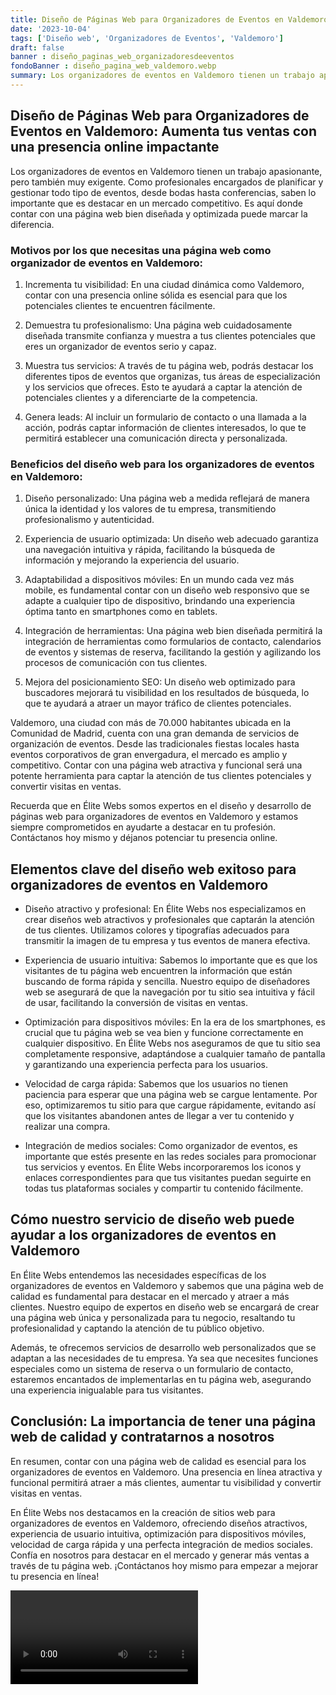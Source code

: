 ```yaml
---
title: Diseño de Páginas Web para Organizadores de Eventos en Valdemoro
date: '2023-10-04'
tags: ['Diseño web', 'Organizadores de Eventos', 'Valdemoro']
draft: false
banner : diseño_paginas_web_organizadoresdeeventos
fondoBanner : diseño_pagina_web_valdemoro.webp
summary: Los organizadores de eventos en Valdemoro tienen un trabajo apasionante, pero también muy exigente. Como profesionales encargados de planificar y gestionar todo tipo de eventos, desde bodas hasta conferencias, saben lo importante que es destacar en un mercado competitivo. Es aquí donde contar con una página web bien diseñada y optimizada puede marcar la diferencia.
---
```


## Diseño de Páginas Web para Organizadores de Eventos en Valdemoro: Aumenta tus ventas con una presencia online impactante

Los organizadores de eventos en Valdemoro tienen un trabajo apasionante, pero también muy exigente. Como profesionales encargados de planificar y gestionar todo tipo de eventos, desde bodas hasta conferencias, saben lo importante que es destacar en un mercado competitivo. Es aquí donde contar con una página web bien diseñada y optimizada puede marcar la diferencia.

### Motivos por los que necesitas una página web como organizador de eventos en Valdemoro:

1. Incrementa tu visibilidad: En una ciudad dinámica como Valdemoro, contar con una presencia online sólida es esencial para que los potenciales clientes te encuentren fácilmente.

2. Demuestra tu profesionalismo: Una página web cuidadosamente diseñada transmite confianza y muestra a tus clientes potenciales que eres un organizador de eventos serio y capaz.

3. Muestra tus servicios: A través de tu página web, podrás destacar los diferentes tipos de eventos que organizas, tus áreas de especialización y los servicios que ofreces. Esto te ayudará a captar la atención de potenciales clientes y a diferenciarte de la competencia.

4. Genera leads: Al incluir un formulario de contacto o una llamada a la acción, podrás captar información de clientes interesados, lo que te permitirá establecer una comunicación directa y personalizada.

### Beneficios del diseño web para los organizadores de eventos en Valdemoro:

1. Diseño personalizado: Una página web a medida reflejará de manera única la identidad y los valores de tu empresa, transmitiendo profesionalismo y autenticidad.

2. Experiencia de usuario optimizada: Un diseño web adecuado garantiza una navegación intuitiva y rápida, facilitando la búsqueda de información y mejorando la experiencia del usuario.

3. Adaptabilidad a dispositivos móviles: En un mundo cada vez más mobile, es fundamental contar con un diseño web responsivo que se adapte a cualquier tipo de dispositivo, brindando una experiencia óptima tanto en smartphones como en tablets.

4. Integración de herramientas: Una página web bien diseñada permitirá la integración de herramientas como formularios de contacto, calendarios de eventos y sistemas de reserva, facilitando la gestión y agilizando los procesos de comunicación con tus clientes.

5. Mejora del posicionamiento SEO: Un diseño web optimizado para buscadores mejorará tu visibilidad en los resultados de búsqueda, lo que te ayudará a atraer un mayor tráfico de clientes potenciales.

Valdemoro, una ciudad con más de 70.000 habitantes ubicada en la Comunidad de Madrid, cuenta con una gran demanda de servicios de organización de eventos. Desde las tradicionales fiestas locales hasta eventos corporativos de gran envergadura, el mercado es amplio y competitivo. Contar con una página web atractiva y funcional será una potente herramienta para captar la atención de tus clientes potenciales y convertir visitas en ventas.

Recuerda que en Élite Webs somos expertos en el diseño y desarrollo de páginas web para organizadores de eventos en Valdemoro y estamos siempre comprometidos en ayudarte a destacar en tu profesión. Contáctanos hoy mismo y déjanos potenciar tu presencia online.

<GifSeo />

<Cta />

## Elementos clave del diseño web exitoso para organizadores de eventos en Valdemoro

- Diseño atractivo y profesional: En Élite Webs nos especializamos en crear diseños web atractivos y profesionales que captarán la atención de tus clientes. Utilizamos colores y tipografías adecuados para transmitir la imagen de tu empresa y tus eventos de manera efectiva.

- Experiencia de usuario intuitiva: Sabemos lo importante que es que los visitantes de tu página web encuentren la información que están buscando de forma rápida y sencilla. Nuestro equipo de diseñadores web se asegurará de que la navegación por tu sitio sea intuitiva y fácil de usar, facilitando la conversión de visitas en ventas.

- Optimización para dispositivos móviles: En la era de los smartphones, es crucial que tu página web se vea bien y funcione correctamente en cualquier dispositivo. En Élite Webs nos aseguramos de que tu sitio sea completamente responsive, adaptándose a cualquier tamaño de pantalla y garantizando una experiencia perfecta para los usuarios.

- Velocidad de carga rápida: Sabemos que los usuarios no tienen paciencia para esperar que una página web se cargue lentamente. Por eso, optimizaremos tu sitio para que cargue rápidamente, evitando así que los visitantes abandonen antes de llegar a ver tu contenido y realizar una compra.

- Integración de medios sociales: Como organizador de eventos, es importante que estés presente en las redes sociales para promocionar tus servicios y eventos. En Élite Webs incorporaremos los iconos y enlaces correspondientes para que tus visitantes puedan seguirte en todas tus plataformas sociales y compartir tu contenido fácilmente.

## Cómo nuestro servicio de diseño web puede ayudar a los organizadores de eventos en Valdemoro

En Élite Webs entendemos las necesidades específicas de los organizadores de eventos en Valdemoro y sabemos que una página web de calidad es fundamental para destacar en el mercado y atraer a más clientes. Nuestro equipo de expertos en diseño web se encargará de crear una página web única y personalizada para tu negocio, resaltando tu profesionalidad y captando la atención de tu público objetivo.

Además, te ofrecemos servicios de desarrollo web personalizados que se adaptan a las necesidades de tu empresa. Ya sea que necesites funciones especiales como un sistema de reserva o un formulario de contacto, estaremos encantados de implementarlas en tu página web, asegurando una experiencia inigualable para tus visitantes.

## Conclusión: La importancia de tener una página web de calidad y contratarnos a nosotros

En resumen, contar con una página web de calidad es esencial para los organizadores de eventos en Valdemoro. Una presencia en línea atractiva y funcional permitirá atraer a más clientes, aumentar tu visibilidad y convertir visitas en ventas.

En Élite Webs nos destacamos en la creación de sitios web para organizadores de eventos en Valdemoro, ofreciendo diseños atractivos, experiencia de usuario intuitiva, optimización para dispositivos móviles, velocidad de carga rápida y una perfecta integración de medios sociales. Confía en nosotros para destacar en el mercado y generar más ventas a través de tu página web. ¡Contáctanos hoy mismo para empezar a mejorar tu presencia en línea!

<Video />

<CtaBot job='Organizadores de Eventos' city='Valdemoro'/>

<Gmaps query='Valdemoro+españa+maps' />